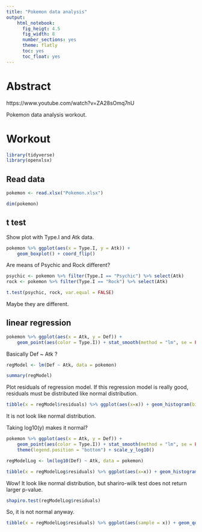 ```yaml
---
title: "Pokemon data analysis"
output: 
    html_notebook: 
      fig_heigt: 4.5
      fig_width: 8
      number_sections: yes
      theme: flatly
      toc: yes
      toc_float: yes
---
```


# Abstract

https://www.youtube.com/watch?v=ZA28sOmq7nU

Pokemon data analysis workout.

# Workout

```r
library(tidyverse)
library(openxlsx)
```

## Read data 

```r
pokemon <- read.xlsx("Pokemon.xlsx")
```

```r
dim(pokemon)
```

## t test

Show plot with Type.I and Atk data.

```r
pokemon %>% ggplot(aes(x = Type.I, y = Atk)) + 
    geom_boxplot() + coord_flip()
```

Are means of Psychic and Rock different?

```r
psychic <- pokemon %>% filter(Type.I == "Psychic") %>% select(Atk)
rock <- pokemon %>% filter(Type.I == "Rock") %>% select(Atk)

t.test(psychic, rock, var.equal = FALSE)
```

Maybe they are different.

## linear regression

```r
pokemon %>% ggplot(aes(x = Atk, y = Def)) + 
    geom_point(aes(color = Type.I)) + stat_smooth(method = "lm", se = FALSE) + theme(legend.position = "bottom")
```

Basically Def ~ Atk ?

```r
regModel <- lm(Def ~ Atk, data = pokemon)

summary(regModel)
```

Plot residuals of regression model. If this regression model is really good, residuals must be distributed like normal distribution.

```r
tibble(x = regModel$residuals) %>% ggplot(aes(x=x)) + geom_histogram(bins = 30)
```

It is not look like normal distribution.

Taking log10(y) makes it normal?

```r
pokemon %>% ggplot(aes(x = Atk, y = Def)) + 
    geom_point(aes(color = Type.I)) + stat_smooth(method = "lm", se = FALSE) + 
    theme(legend.position = "bottom") + scale_y_log10()
```

```r
regModelLog <- lm(log10(Def) ~ Atk, data = pokemon)
```

```r
tibble(x = regModelLog$residuals) %>% ggplot(aes(x=x)) + geom_histogram(bins = 30)
```

Wow! It look like normal distribution, but shariro-wilk test does not return larger p-value.

```r
shapiro.test(regModelLog$residuals)
```

So, it is not normal anyway.

```r
tibble(x = regModelLog$residuals) %>% ggplot(aes(sample = x)) + geom_qq() + geom_qq_line()
```

